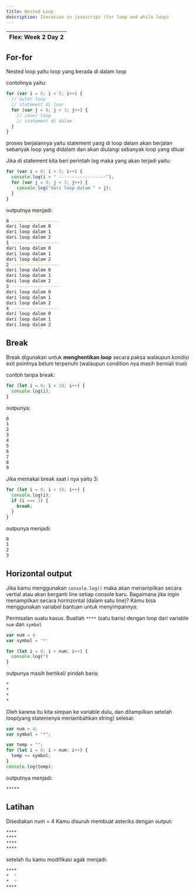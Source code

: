 ```yaml
---
title: Nested Loop
description: Iteration in javascript (for loop and while loop)
---
```


| Flex: Week 2 Day 2 |
| ------------------ |

## For-for

Nested loop yaitu loop yang berada di dalam loop

contohnya yaitu:

```js
for (var i = 0; i < 5; i++) {
  // outer loop
  // statement di luar
  for (var j = 0; j < 3; j++) {
    // inner loop
    // statement di dalam
  }
}
```

proses berjalannya yaitu statement yang di loop dalam akan berjalan sebanyak loop yang didalam dan akan diulangi sebanyak loop yang diluar

Jika di statement kita beri perintah log maka yang akan terjadi yaitu:

```js highlight={2,4}
for (var i = 0; i < 5; i++) {
  console.log(i + " ------------------");
  for (var j = 0; j < 3; j++) {
    console.log("dari loop dalam " + j);
  }
}
```

outputnya menjadi:

```bash
0 ------------------
dari loop dalam 0
dari loop dalam 1
dari loop dalam 2
1 ------------------
dari loop dalam 0
dari loop dalam 1
dari loop dalam 2
2 ------------------
dari loop dalam 0
dari loop dalam 1
dari loop dalam 2
3 ------------------
dari loop dalam 0
dari loop dalam 1
dari loop dalam 2
4 ------------------
dari loop dalam 0
dari loop dalam 1
dari loop dalam 2
```

## Break

Break digunakan untuk **menghentikan loop** secara paksa walaupun kondisi exit pointnya belum terpenuhi (walaupun condition nya masih berniali true)

contoh tanpa break:

```js
for (let i = 0; i < 10; i++) {
  console.log(i);
}
```

outpunya:

```bash
0
1
2
3
4
5
6
7
8
9
```

Jika memakai break saat i nya yaitu 3:

```js highlight={3-5}
for (let i = 0; i < 10; i++) {
  console.log(i);
  if (i === 3) {
    break;
  }
}
```

outpunya menjadi:

```bash
0
1
2
3
```

## Horizontal output

Jika kamu menggunakan `console.log()` maka akan menampilkan secara vertial atau akan berganti line setiap console baru. Bagaimana jika ingin menampilkan secara horinzontal (dalam satu line)?
Kamu bisa menggunakan variabel bantuan untuk menyimpannya:

Permisalan suatu kasus. Buatlah `****` (satu baris) dengan loop dari variable `num` dan `symbol`

```js
var num = 4
var symbol = '*'

for (let i = 0; i < num; i++) {
  console.log(*)
}
```

outpunya masih bertikal/ pindah baris:

```bash
*
*
*
*
```

Oleh karena itu kita simpan ke variable dulu, dan ditampilkan setelah loop(yang statemenya menambahkan string) selesai:

```js highlight={4,6,8}
var num = 4;
var symbol = "*";

var temp = "";
for (let i = 0; i < num; i++) {
  temp += symbol;
}
console.log(temp);
```

outputnya menjadi:

```bash
*****
```

## Latihan

Disediakan num = 4
Kamu disuruh membuat asteriks dengan output:

```bash
****
****
****
****
```

setelah itu kamu modifikasi agak menjadi:

```bash
****
*  *
*  *
****
```
